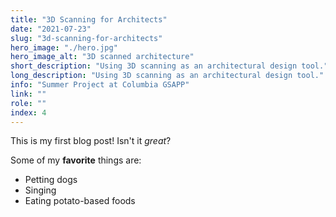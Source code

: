 ```yaml
---
title: "3D Scanning for Architects"
date: "2021-07-23"
slug: "3d-scanning-for-architects"
hero_image: "./hero.jpg"
hero_image_alt: "3D scanned architecture"
short_description: "Using 3D scanning as an architectural design tool."
long_description: "Using 3D scanning as an architectural design tool."
info: "Summer Project at Columbia GSAPP"
link: ""
role: ""
index: 4
---
```


This is my first blog post! Isn't it *great*?

Some of my **favorite** things are:

* Petting dogs
* Singing
* Eating potato-based foods